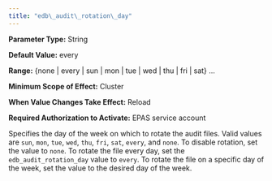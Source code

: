 ```yaml
---
title: "edb\_audit\_rotation\_day"
---
```


<div id="edb_audit_rotation_day" class="registered_link"></div>

**Parameter Type:** String

**Default Value:** every

**Range:** {none \| every \| sun \| mon \| tue \| wed \| thu \| fri \| sat} ...

**Minimum Scope of Effect:** Cluster

**When Value Changes Take Effect:** Reload

**Required Authorization to Activate:** EPAS service account

Specifies the day of the week on which to rotate the audit files. Valid values are `sun`, `mon`, `tue`, `wed`, `thu`, `fri`, `sat`, `every`, and `none`. To disable rotation, set the value to `none`. To rotate the file every day, set the `edb_audit_rotation_day` value to `every`. To rotate the file on a specific day of the week, set the value to the desired day of the week.
